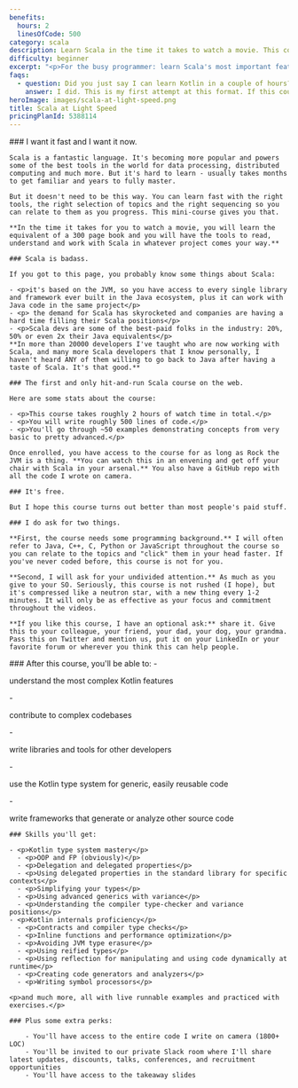 ```yaml
---
benefits:
  hours: 2
  linesOfCode: 500
category: scala
description: Learn Scala in the time it takes to watch a movie. This course is for the busy programmer who wants to learn Scala's most important features quickly.
difficulty: beginner
excerpt: "<p>For the busy programmer: learn Scala's most important features in the time it takes to watch a movie</p>"
faqs:
  - question: Did you just say I can learn Kotlin in a couple of hours?
    answer: I did. This is my first attempt at this format. If this course works (or doesn't), I'd love to hear your feedback at daniel@rockthejvm.com.
heroImage: images/scala-at-light-speed.png
title: Scala at Light Speed
pricingPlanId: 5388114
---
```



<CourseLayout>
  <Fragment slot="goal">
    ### I want it fast and I want it now.

    Scala is a fantastic language. It's becoming more popular and powers some of the best tools in the world for data processing, distributed computing and much more. But it's hard to learn - usually takes months to get familiar and years to fully master.

    But it doesn't need to be this way. You can learn fast with the right tools, the right selection of topics and the right sequencing so you can relate to them as you progress. This mini-course gives you that.

    **In the time it takes for you to watch a movie, you will learn the equivalent of a 300 page book and you will have the tools to read, understand and work with Scala in whatever project comes your way.**

    ### Scala is badass.

    If you got to this page, you probably know some things about Scala:

    - <p>it's based on the JVM, so you have access to every single library and framework ever built in the Java ecosystem, plus it can work with Java code in the same project</p>
    - <p> the demand for Scala has skyrocketed and companies are having a hard time filling their Scala positions</p>
    - <p>Scala devs are some of the best-paid folks in the industry: 20%, 50% or even 2x their Java equivalents</p>
    **In more than 20000 developers I've taught who are now working with Scala, and many more Scala developers that I know personally, I haven't heard ANY of them willing to go back to Java after having a taste of Scala. It's that good.**

    ### The first and only hit-and-run Scala course on the web.

    Here are some stats about the course:

    - <p>This course takes roughly 2 hours of watch time in total.</p>
    - <p>You will write roughly 500 lines of code.</p>
    - <p>You'll go through ~50 examples demonstrating concepts from very basic to pretty advanced.</p>

    Once enrolled, you have access to the course for as long as Rock the JVM is a thing. **You can watch this in an envening and get off your chair with Scala in your arsenal.** You also have a GitHub repo with all the code I wrote on camera.

    ### It's free.

    But I hope this course turns out better than most people's paid stuff.

    ### I do ask for two things.

    **First, the course needs some programming background.** I will often refer to Java, C++, C, Python or JavaScript throughout the course so you can relate to the topics and "click" them in your head faster. If you've never coded before, this course is not for you.

    **Second, I will ask for your undivided attention.** As much as you give to your SO. Seriously, this course is not rushed (I hope), but it's compressed like a neutron star, with a new thing every 1-2 minutes. It will only be as effective as your focus and commitment throughout the videos.

    **If you like this course, I have an optional ask:** share it. Give this to your colleague, your friend, your dad, your dog, your grandma. Pass this on Twitter and mention us, put it on your LinkedIn or your favorite forum or wherever you think this can help people.

  </Fragment>
  <Fragment slot="skills">
    ### After this course, you'll be able to:
    - <p>understand the most complex Kotlin features</p>
    - <p>contribute to complex codebases</p>
    - <p>write libraries and tools for other developers</p>
    - <p>use the Kotlin type system for generic, easily reusable code</p>
    - <p>write frameworks that generate or analyze other source code</p>

    ### Skills you'll get:

    - <p>Kotlin type system mastery</p>
      - <p>OOP and FP (obviously)</p>
      - <p>Delegation and delegated properties</p>
      - <p>Using delegated properties in the standard library for specific contexts</p>
      - <p>Simplifying your types</p>
      - <p>Using advanced generics with variance</p>
      - <p>Understanding the compiler type-checker and variance positions</p>
    - <p>Kotlin internals proficiency</p>
      - <p>Contracts and compiler type checks</p>
      - <p>Inline functions and performance optimization</p>
      - <p>Avoiding JVM type erasure</p>
      - <p>Using reified types</p>
      - <p>Using reflection for manipulating and using code dynamically at runtime</p>
      - <p>Creating code generators and analyzers</p>
      - <p>Writing symbol processors</p>

    <p>and much more, all with live runnable examples and practiced with exercises.</p>

    ### Plus some extra perks:

        - You'll have access to the entire code I write on camera (1800+ LOC)
        - You'll be invited to our private Slack room where I'll share latest updates, discounts, talks, conferences, and recruitment opportunities
        - You'll have access to the takeaway slides

  </Fragment>
</CourseLayout>
